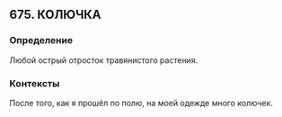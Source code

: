 ## 675. КОЛЮЧКА
### Определение
Любой острый отросток травянистого растения.

### Контексты
После того, как я прошёл по полю, на моей одежде много колючек.

